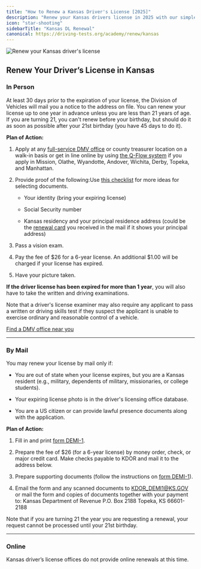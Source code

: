 ```yaml
---
title: "How to Renew a Kansas Driver's License [2025]"
description: "Renew your Kansas drivers license in 2025 with our simple, step-by-step guide. Find all the necessary requirements, forms, fees, and online renewal options to ensure a hassle-free experience. Stay legal and avoid fines - start your renewal process now!"
icon: "star-shooting"
sidebarTitle: "Kansas DL Renewal"
canonical: https://driving-tests.org/academy/renew/kansas
---
```


![Renew your Kansas driver's license](https://driving-tests.org/wp-content/uploads/2024/07/renew-kansas-drivers-license.jpg)

## Renew Your Driver’s License in Kansas

### In Person

At least 30 days prior to the expiration of your license, the Division of Vehicles will mail you a notice to the address on file. You can renew your license up to one year in advance unless you are less than 21 years of age. If you are turning 21, you can't renew before your birthday, but should do it as soon as possible after your 21st birthday (you have 45 days to do it).

**Plan of Action:**

1. Apply at any [full-service DMV office](https://driving-tests.org/dmv-near-me/kansas-dmv-office-locations/) or county treasurer location on a walk-in basis or get in line online by using [the Q-Flow system](http://getinline.kdor.ks.gov/WebAppt/WizardTicket/Services) if you apply in Mission, Olathe, Wyandotte, Andover, Wichita, Derby, Topeka, and Manhattan.

2. Provide proof of the following:Use [this checklist](https://www.ksrevenue.org/pdf/de56a.pdf) for more ideas for selecting documents.

   * Your identity (bring your expiring license)

   * Social Security number

   * Kansas residency and your principal residence address (could be the [renewal card](https://www.ksrevenue.org/img/ren_card.jpg) you received in the mail if it shows your principal address)

3. Pass a vision exam.

4. Pay the fee of $26 for a 6-year license. An additional $1.00 will be charged if your license has expired.

5. Have your picture taken.

**If the driver license has been expired for more than 1 year**, you will also have to take the written and driving examinations.

Note that a driver's license examiner may also require any applicant to pass a written or driving skills test if they suspect the applicant is unable to exercise ordinary and reasonable control of a vehicle.

[Find a DMV office near you](https://driving-tests.org/dmv-near-me/)

***

### By Mail

You may renew your license by mail only if:

* You are out of state when your license expires, but you are a Kansas resident (e.g., military, dependents of military, missionaries, or college students).

* Your expiring license photo is in the driver's licensing office database.

* You are a US citizen or can provide lawful presence documents along with the application.

**Plan of Action:**

1. Fill in and print [form DEMI-1](https://www.ksrevenue.org/pdf/demi1.pdf).

2. Prepare the fee of $26 (for a 6-year license) by money order, check, or major credit card. Make checks payable to KDOR and mail it to the address below.

3. Prepare supporting documents (follow the instructions on [form DEMI-1](https://www.ksrevenue.org/pdf/demi1.pdf)).

4. Email the form and any scanned documents to [KDOR\_DEMI1@KS.GOV](mailto:KDOR_DEMI1@KS.GOV) or mail the form and copies of documents together with your payment to:
   Kansas Department of Revenue P.O. Box 2188 Topeka, KS 66601-2188

Note that if you are turning 21 the year you are requesting a renewal, your request cannot be processed until your 21st birthday.

***

### Online

Kansas driver’s license offices do not provide online renewals at this time.

<Snippet file="renewal-state-block.mdx" />